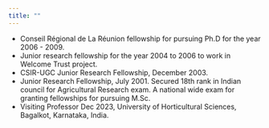 ```yaml
---
title: ""
---
```


- Conseil Régional de La Réunion fellowship for pursuing Ph.D for the year 2006 - 2009.
- Junior research fellowship for the year 2004 to 2006 to work in Welcome Trust project.
- CSIR-UGC Junior Research Fellowship, December 2003.
- Junior Research Fellowship, July 2001. Secured 18th rank in Indian council for   Agricultural Research exam. A national wide exam for granting fellowships for pursuing M.Sc.
- Visiting Professor Dec 2023, University of Horticultural Sciences, Bagalkot, Karnataka, India.
